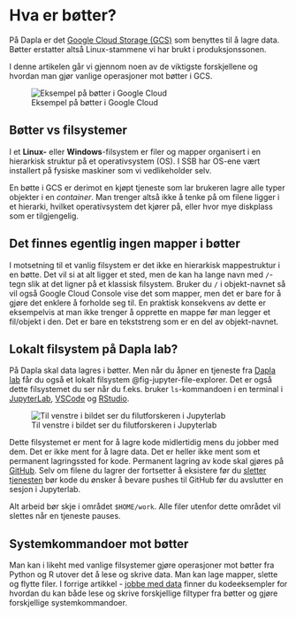 # Hva er bøtter? 

På Dapla er det [Google Cloud Storage (GCS)](https://storage.cloud.google.com) som benyttes til å lagre data. Bøtter erstatter altså Linux-stammene vi har brukt i produksjonssonen. 

I denne artikelen går vi gjennom noen av de viktigste forskjellene og hvordan man gjør vanlige operasjoner mot bøtter i GCS.

![Eksempel på bøtter i Google Cloud](../images/google-buckets-screenshot.png)

## Bøtter vs filsystemer

I et **Linux-** eller **Windows**-filsystem er filer og mapper organisert i en hierarkisk struktur på et operativsystem (OS). I SSB har OS-ene vært installert på fysiske maskiner som vi vedlikeholder selv.

En bøtte i GCS er derimot en kjøpt tjeneste som lar brukeren lagre alle typer objekter i en *container*. Man trenger altså ikke å tenke på om filene ligger i et hierarki, hvilket operativsystem det kjører på, eller hvor mye diskplass som er tilgjengelig. 

:::{.callout-note}

# Det finnes egentlig ingen mapper i bøtter

I motsetning til et vanlig filsystem er det ikke en hierarkisk mappestruktur i en bøtte. Det vil si at alt ligger et sted, men de kan ha lange navn med `/`-tegn slik at det ligner på et klassisk filsystem. Bruker du `/` i objekt-navnet så vil også Google Cloud Console vise det som mapper, men det er bare for å gjøre det enklere å forholde seg til. En praktisk konsekvens av dette er eksempelvis at man ikke trenger å opprette en mappe før man legger et fil/objekt i den. Det er bare en tekststreng som er en del av objekt-navnet.
:::

## Lokalt filsystem på Dapla lab?

På Dapla skal data lagres i bøtter. Men når du åpner en tjeneste fra [Dapla lab](dapla-lab.qmd) får du også et lokalt filsystem @fig-jupyter-file-explorer. Det er også dette filsystemet du ser når du f.eks. bruker `ls`-kommandoen i en terminal i [JupyterLab](jupyter.qmd), [VSCode](vscode-python.qmd) og [RStudio](rstudio.qmd). 

![Til venstre i bildet ser du filutforskeren i Jupyterlab](../images/jupyter-file-explorer.png){fig-alt="Bilde av filutforskeren i Jupyterlab" #fig-jupyter-file-explorer}

Dette filsystemet er ment for å lagre kode midlertidig mens du jobber med dem. Det er ikke ment for å lagre data. Det er heller ikke ment som et permanent lagringssted for kode. Permanent lagring av kode skal gjøres på [GitHub](https://github.com/orgs/statisticsnorway/). Selv om filene du lagrer der fortsetter å eksistere før du [sletter tjenesten](dapla-lab.qmd#viktigheten-av-å-avslutte-ubrukte-tjenester) bør kode du ønsker å bevare pushes til GitHub før du avslutter en sesjon i Jupyterlab.

::: {.callout-warning}
Alt arbeid bør skje i området `$HOME/work`. Alle filer utenfor dette området vil slettes når en tjeneste pauses.
:::

## Systemkommandoer mot bøtter

Man kan i likeht med vanlige filsystemer gjøre operasjoner mot bøtter fra Python og R utover det å lese og skrive data. Man kan lage mapper, slette og flytte filer. I forrige artikkel - [jobbe med data](jobbe-med-data.qmd) finner du kodeeksempler for hvordan du kan både lese og skrive forskjellige filtyper fra bøtter og gjøre forskjellige systemkommandoer.